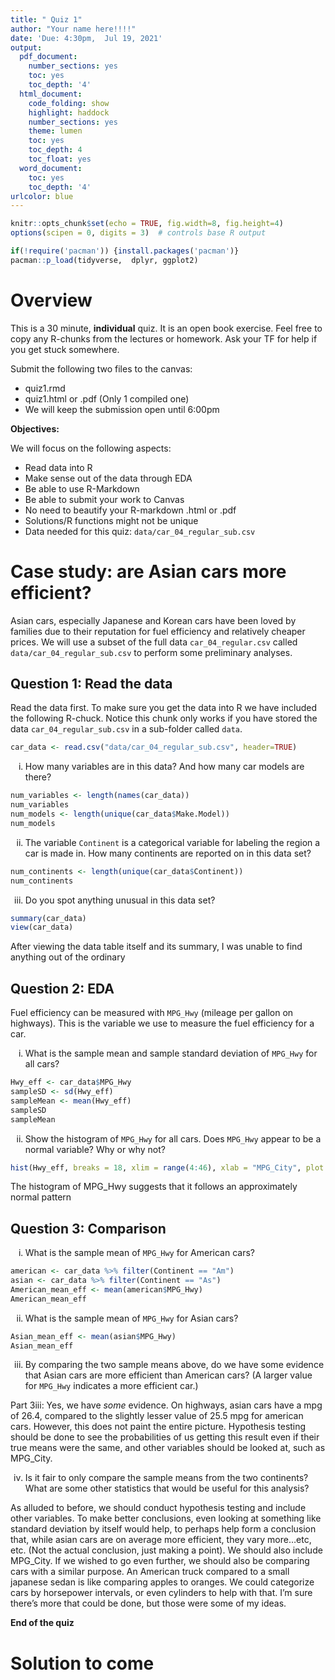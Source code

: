 ```yaml
---
title: " Quiz 1"
author: "Your name here!!!!"
date: 'Due: 4:30pm,  Jul 19, 2021'
output:
  pdf_document:
    number_sections: yes
    toc: yes
    toc_depth: '4'
  html_document:
    code_folding: show
    highlight: haddock
    number_sections: yes
    theme: lumen
    toc: yes
    toc_depth: 4
    toc_float: yes
  word_document:
    toc: yes
    toc_depth: '4'
urlcolor: blue
---
```



```r
knitr::opts_chunk$set(echo = TRUE, fig.width=8, fig.height=4)
options(scipen = 0, digits = 3)  # controls base R output

if(!require('pacman')) {install.packages('pacman')}
pacman::p_load(tidyverse,  dplyr, ggplot2)
```


\pagebreak

# Overview

This is a 30 minute, **individual** quiz. It is an open book exercise. Feel free to copy any R-chunks from the lectures or homework. Ask your TF for help if you get stuck somewhere. 

Submit the following two files to the canvas:

* quiz1.rmd
* quiz1.html or .pdf (Only 1 compiled one)
* We will keep the submission open until 6:00pm 

**Objectives:**

We will focus on the following aspects:

* Read data into R
* Make sense out of the data through EDA
* Be able to use R-Markdown
* Be able to submit your work to Canvas
* No need to beautify your R-markdown .html or .pdf 
* Solutions/R functions might not be unique
* Data needed for this quiz: `data/car_04_regular_sub.csv`

# Case study: are Asian cars more efficient? 

Asian cars, especially Japanese and Korean cars have been loved by families due to their reputation for fuel efficiency and relatively cheaper prices. We will use a subset of the full data `car_04_regular.csv` called `data/car_04_regular_sub.csv` to perform some preliminary analyses. 

## Question 1: Read the data

Read the data first. To make sure you get the data into R we have included the following R-chuck. Notice this chunk only works if you have stored the data `car_04_regular_sub.csv` in a sub-folder called `data`. 
```r
car_data <- read.csv("data/car_04_regular_sub.csv", header=TRUE)
```

i. How many variables are in this data? And how many car models are there?

```r
num_variables <- length(names(car_data))
num_variables
num_models <- length(unique(car_data$Make.Model))
num_models
```


ii. The variable `Continent` is a categorical variable for labeling the region a car is made in. How many continents are reported on in this data set?

```r
num_continents <- length(unique(car_data$Continent))
num_continents
```


iii. Do you spot anything unusual in this data set?
```r
summary(car_data)
view(car_data)
```
After viewing the data table itself and its summary, I was unable to find anything out of the ordinary



## Question 2: EDA

Fuel efficiency can be measured with `MPG_Hwy` (mileage per gallon on highways). This is the variable we use to measure the fuel efficiency for a car. 

i. What is the sample mean and sample standard deviation of `MPG_Hwy` for all cars?

```r
Hwy_eff <- car_data$MPG_Hwy
sampleSD <- sd(Hwy_eff)
sampleMean <- mean(Hwy_eff)
sampleSD
sampleMean
```


ii. Show the histogram of `MPG_Hwy` for all cars. Does `MPG_Hwy` appear to be a normal variable? Why or why not?
```r
hist(Hwy_eff, breaks = 18, xlim = range(4:46), xlab = "MPG_City", plot = T)
```
The histogram of MPG_Hwy suggests that it follows an approximately normal pattern


## Question 3: Comparison

i. What is the sample mean of `MPG_Hwy` for American cars?
```r
american <- car_data %>% filter(Continent == "Am")
asian <- car_data %>% filter(Continent == "As")
American_mean_eff <- mean(american$MPG_Hwy)
American_mean_eff
```

ii. What is the sample mean of `MPG_Hwy` for Asian cars? 
```r
Asian_mean_eff <- mean(asian$MPG_Hwy)
Asian_mean_eff
```

iii. By comparing the two sample means above, do we have some evidence that Asian cars are more efficient than American cars? (A larger value for `MPG_Hwy` indicates a more efficient car.)

Part 3iii: Yes, we have *some* evidence. On highways, asian cars have a mpg of 26.4, compared to the slightly lesser value of 25.5 mpg for american cars. However, this does not paint the entire picture. Hypothesis testing should be done to see the probabilities of us getting this result even if their true means were the same, and other variables should be looked at, such as MPG_City.

iv. Is it fair to only compare the sample means from the two continents? What are some other statistics that would be useful for this analysis?

As alluded to before, we should conduct hypothesis testing and include other variables. To make better conclusions, even looking at something like standard deviation by itself would help, to perhaps help form a conclusion that, while asian cars are on average more efficient, they vary more...etc, etc. (Not the actual conclusion, just making a point). We should also include MPG_City. If we wished to go even further, we should also be comparing cars with a similar purpose. An American truck compared to a small japanese sedan is like comparing apples to oranges. We could categorize cars by horsepower intervals, or even cylinders to help with that. I'm sure there's more that could be done, but those were some of my ideas.


**End of the quiz**

# Solution to come





